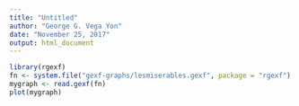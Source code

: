 ```yaml
---
title: "Untitled"
author: "George G. Vega Yon"
date: "November 25, 2017"
output: html_document
---
```


<!-- <iframe src="/tmp/RtmpFHmD2h/index.html"></iframe> -->

```r

library(rgexf)
fn <- system.file("gexf-graphs/lesmiserables.gexf", package = "rgexf")
mygraph <- read.gexf(fn)
plot(mygraph)
```

